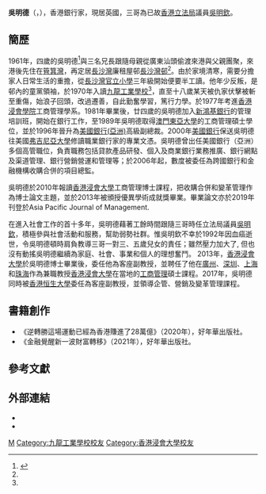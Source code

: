 '''吳明德'''（{{lang-en|Victor NG Ming Tak}}，{{bd|1957年|}}），香港銀行家，現居英國，三哥為已故[[香港立法局|香港立法局]]議員[[吳明欽|吳明欽]]。

==簡歷==
1961年，四歲的吳明德<ref name="今天是禮物｜生命短暫 每天更應做有意義的事．上（吳明德）">{{cite web |url=https://hk.appledaily.com/finance/20210130/2FAKYLXBMNCPVAT225BHIQWKA4/?fbclid=IwAR3zSmMM3I51kGbVNPNhBYuK3hlhhN0hgHnaLMXG7iaAXU_vnLH69mdnc7k |title=今天是禮物｜生命短暫 每天更應做有意義的事．上（吳明德） |last= |first= |date=2021-01-30 |website= |publisher=香港蘋果日報 |access-date=2021-04-27 |quote= |archive-date=2021-05-04 |archive-url=https://web.archive.org/web/20210504172407/https://hk.appledaily.com/finance/20210130/2FAKYLXBMNCPVAT225BHIQWKA4/?fbclid=IwAR3zSmMM3I51kGbVNPNhBYuK3hlhhN0hgHnaLMXG7iaAXU_vnLH69mdnc7k |dead-url=yes }}</ref>與三名兄長跟隨母親從廣東汕頭偷渡來港與父親團聚，來港後先住在[[筲箕灣|筲箕灣]]，再定居[[長沙灣|長沙灣]]廉租屋邨[[長沙灣邨|長沙灣邨]]<ref name="今天是禮物｜生命短暫 每天更應做有意義的事．上（吳明德）" />。由於家境清寒，需要分擔家人日常生活的重擔，從[[長沙灣官立小學|長沙灣官立小學]]三年級開始便要半工讀。他年少反叛，是邨內的童黨領袖，於1970年入讀[[九龍工業學校|九龍工業學校]]<ref name="今天是禮物｜生命短暫 每天更應做有意義的事．上（吳明德）" />，直至十八歲某天被仇家伏擊被斬至重傷，始浪子回頭，改過遷善，自此勤奮學習，篤行力學。於1977年考進[[香港浸會學院|香港浸會學院]]工商管理學系。1981年畢業後，廿四歲的吳明德加入[[新鴻基銀行|新鴻基銀行]]的管理培訓班，開始在銀行工作，至1989年吳明德取得[[澳門東亞大學|澳門東亞大學]]的工商管理碩士學位，並於1996年晉升為[[美國銀行(亞洲)|美國銀行(亞洲)]]高級副總裁。2000年[[美國銀行|美國銀行]]保送吳明德往美國[[弗吉尼亞大學|弗吉尼亞大學]]修讀職業銀行家的專業文憑。吳明德曾出任美國銀行（亞洲）多個高管職位，負責職務包括貸款產品研發、個入及商業銀行業務推廣、銀行網點及渠道管理、銀行營銷營運和管理等；於2006年起，數度被委任為跨國銀行和金融機構收購合併的項目總監。

吳明德於2010年報讀[[香港浸會大學|香港浸會大學]]工商管理博士課程，把收購合併和變革管理作為博士論文主題，並於2013年被頒授優異學術成就獎畢業。畢業論文亦於2019年刊登於Asia Pacific Journal of Management. 

在進入社會工作的首十多年，吳明德藉著工餘時間跟隨三哥時任立法局議員[[吳明欽|吳明欽]]，積極參與社會活動和服務，幫助弱勢社群。惟吳明欽不幸於1992年因血癌逝世，令吳明德頓時肩負教導三哥一對三、五歲兒女的責任；雖然壓力加大了, 但也沒有動搖吳明德繼續為家庭、社會、事業和個人的理想奮鬥。 2013年，[[香港浸會大學|香港浸會大學]]於吳明德博士畢業後，委任他為客座副教授，並聘任了他在[[廣州|廣州]]、[[深圳|深圳]]、[[上海|上海]]和[[珠海|珠海]]作為兼職教授[[香港浸會大學|香港浸會大學]]在當地的[[工商管理|工商管理]]碩士課程。2017年，吳明德同時被[[香港恒生大學|香港恒生大學]]委任為客座副教授，並領導企管、營銷及變革管理課程。

==書籍創作==
*《逆轉勝這場運動已經為香港賺進了28萬億》（2020年），好年華出版社。
*《金融覺醒新一波財富轉移》（2021年），好年華出版社。

==參考文獻==
{{reflist}}

==外部連結==
* {{facebook|DrNGMingTak}}
* {{YouTube|c=UCVjj_osiKAP_qTtJAr6IrvA}}

[[Category:吳姓|M]]
[[Category:九龍工業學校校友|Category:九龍工業學校校友]]
[[Category:香港浸會大學校友|Category:香港浸會大學校友]]
